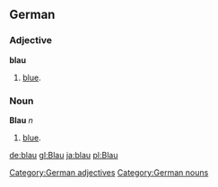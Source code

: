 ==German==
===Adjective===
'''blau'''
# [[blue]].

[[Category:German adjectives]]

===Noun===
'''Blau''' ''n''
# [[blue]].

[[Category:German nouns]]

[[de:blau]]
[[gl:Blau]]
[[ja:blau]]
[[pl:Blau]]